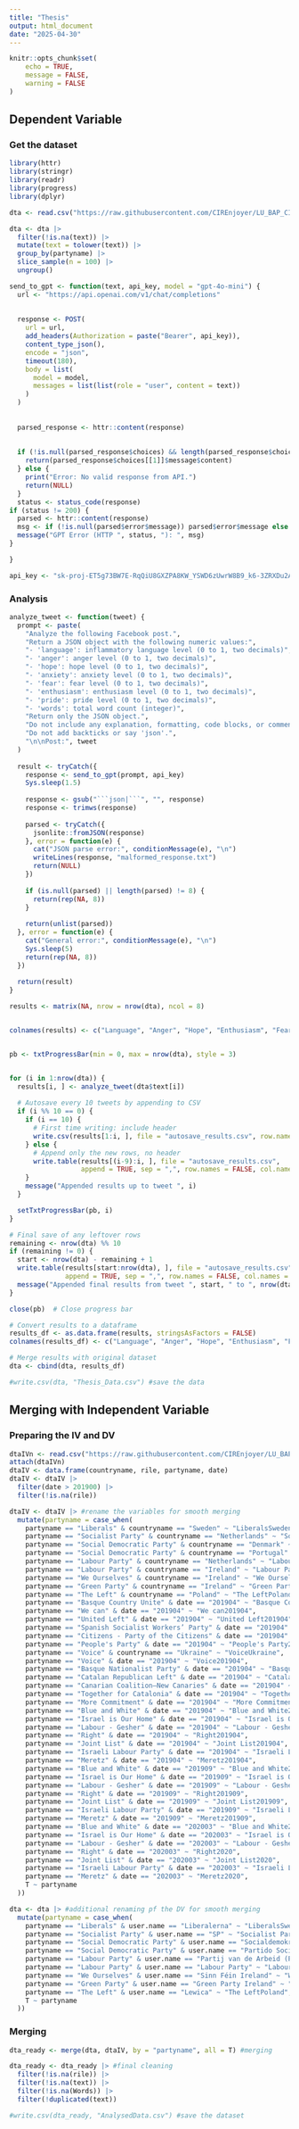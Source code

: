 ```yaml
---
title: "Thesis"
output: html_document
date: "2025-04-30"
---
```


```r
knitr::opts_chunk$set(
	echo = TRUE,
	message = FALSE,
	warning = FALSE
)
```

## Dependent Variable

### Get the dataset

```r
library(httr)
library(stringr)
library(readr)
library(progress) 
library(dplyr)

dta <- read.csv("https://raw.githubusercontent.com/CIREnjoyer/LU_BAP_CIR/refs/heads/main/Thesis%20Files/Dataset%20preanalysis.csv") #retrieve the dataset

dta <- dta |>
  filter(!is.na(text)) |>
  mutate(text = tolower(text)) |>
  group_by(partyname) |>
  slice_sample(n = 100) |>
  ungroup()

send_to_gpt <- function(text, api_key, model = "gpt-4o-mini") {
  url <- "https://api.openai.com/v1/chat/completions"
  
  
  response <- POST(
    url = url,
    add_headers(Authorization = paste("Bearer", api_key)),
    content_type_json(),
    encode = "json",
    timeout(180),
    body = list(
      model = model,  
      messages = list(list(role = "user", content = text))
    )
  )
  
  
  parsed_response <- httr::content(response)
  
  
  if (!is.null(parsed_response$choices) && length(parsed_response$choices) > 0) {
    return(parsed_response$choices[[1]]$message$content)
  } else {
    print("Error: No valid response from API.")
    return(NULL)
  }
  status <- status_code(response)
if (status != 200) {
  parsed <- httr::content(response)
  msg <- if (!is.null(parsed$error$message)) parsed$error$message else "Unknown error"
  message("GPT Error (HTTP ", status, "): ", msg)
}

}

api_key <- "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"
```

### Analysis

```r
analyze_tweet <- function(tweet) {
  prompt <- paste(
    "Analyze the following Facebook post.",
    "Return a JSON object with the following numeric values:",
    "- 'language': inflammatory language level (0 to 1, two decimals)",
    "- 'anger': anger level (0 to 1, two decimals)",
    "- 'hope': hope level (0 to 1, two decimals)",
    "- 'anxiety': anxiety level (0 to 1, two decimals)",
    "- 'fear': fear level (0 to 1, two decimals)",
    "- 'enthusiasm': enthusiasm level (0 to 1, two decimals)",
    "- 'pride': pride level (0 to 1, two decimals)",
    "- 'words': total word count (integer)",
    "Return only the JSON object.",
    "Do not include any explanation, formatting, code blocks, or comments.",
    "Do not add backticks or say 'json'.",
    "\n\nPost:", tweet
  )
  
  result <- tryCatch({
    response <- send_to_gpt(prompt, api_key)
    Sys.sleep(1.5)
    
    response <- gsub("```json|```", "", response)
    response <- trimws(response)
    
    parsed <- tryCatch({
      jsonlite::fromJSON(response)
    }, error = function(e) {
      cat("JSON parse error:", conditionMessage(e), "\n")
      writeLines(response, "malformed_response.txt")
      return(NULL)
    })
    
    if (is.null(parsed) || length(parsed) != 8) {
      return(rep(NA, 8))
    }
    
    return(unlist(parsed))
  }, error = function(e) {
    cat("General error:", conditionMessage(e), "\n")
    Sys.sleep(5)
    return(rep(NA, 8))
  })
  
  return(result)
}

results <- matrix(NA, nrow = nrow(dta), ncol = 8)


colnames(results) <- c("Language", "Anger", "Hope", "Enthusiasm", "Fear", "Anxiety", "Pride", "Words")


pb <- txtProgressBar(min = 0, max = nrow(dta), style = 3)


for (i in 1:nrow(dta)) {
  results[i, ] <- analyze_tweet(dta$text[i])  
  
  # Autosave every 10 tweets by appending to CSV
  if (i %% 10 == 0) {
    if (i == 10) {
      # First time writing: include header
      write.csv(results[1:i, ], file = "autosave_results.csv", row.names = FALSE)
    } else {
      # Append only the new rows, no header
      write.table(results[(i-9):i, ], file = "autosave_results.csv",
                  append = TRUE, sep = ",", row.names = FALSE, col.names = FALSE)
    }
    message("Appended results up to tweet ", i)
  }

  setTxtProgressBar(pb, i)  
}

# Final save of any leftover rows
remaining <- nrow(dta) %% 10
if (remaining != 0) {
  start <- nrow(dta) - remaining + 1
  write.table(results[start:nrow(dta), ], file = "autosave_results.csv",
              append = TRUE, sep = ",", row.names = FALSE, col.names = FALSE)
  message("Appended final results from tweet ", start, " to ", nrow(dta))
}

close(pb)  # Close progress bar

# Convert results to a dataframe
results_df <- as.data.frame(results, stringsAsFactors = FALSE)
colnames(results_df) <- c("Language", "Anger", "Hope", "Enthusiasm", "Fear", "Anxiety", "Pride", "Words")

# Merge results with original dataset
dta <- cbind(dta, results_df)

#write.csv(dta, "Thesis_Data.csv") #save the data
```

## Merging with Independent Variable

### Preparing the IV and DV

```r
dtaIVn <- read.csv("https://raw.githubusercontent.com/CIREnjoyer/LU_BAP_CIR/refs/heads/main/Datasets/MPDataset_MPDS2024a.csv") #retrieve the full dataset
attach(dtaIVn)
dtaIV <- data.frame(countryname, rile, partyname, date) 
dtaIV <- dtaIV |>
  filter(date > 201900) |>
  filter(!is.na(rile))

dtaIV <- dtaIV |> #rename the variables for smooth merging
  mutate(partyname = case_when(
    partyname == "Liberals" & countryname == "Sweden" ~ "LiberalsSweden",
    partyname == "Socialist Party" & countryname == "Netherlands" ~ "Socialist PartyNetherlands",
    partyname == "Social Democratic Party" & countryname == "Denmark" ~ "Social Democratic PartyDenmark",
    partyname == "Social Democratic Party" & countryname == "Portugal" ~ "Social Democratic PartyPortugal",
    partyname == "Labour Party" & countryname == "Netherlands" ~ "Labour PartyNetherlands",
    partyname == "Labour Party" & countryname == "Ireland" ~ "Labour PartyIreland",
    partyname == "We Ourselves" & countryname == "Ireland" ~ "We OurselvesIreland",
    partyname == "Green Party" & countryname == "Ireland" ~ "Green PartyIreland", 
    partyname == "The Left" & countryname == "Poland" ~ "The LeftPoland",
    partyname == "Basque Country Unite" & date == "201904" ~ "Basque Country Unite201904",
    partyname == "We can" & date == "201904" ~ "We can201904",
    partyname == "United Left" & date == "201904" ~ "United Left201904",
    partyname == "Spanish Socialist Workers’ Party" & date == "201904" ~ "Spanish Socialist Workers’ Party201904",
    partyname == "Citizens - Party of the Citizens" & date == "201904" ~ "Citizens - Party of the Citizens201904",
    partyname == "People's Party" & date == "201904" ~ "People's Party201904",
    partyname == "Voice" & countryname == "Ukraine" ~ "VoiceUkraine",
    partyname == "Voice" & date == "201904" ~ "Voice201904",
    partyname == "Basque Nationalist Party" & date == "201904" ~ "Basque Nationalist Party201904",
    partyname == "Catalan Republican Left" & date == "201904" ~ "Catalan Republican Left201904",
    partyname == "Canarian Coalition–New Canaries" & date == "201904" ~ "Canarian Coalition–New Canaries201904",
    partyname == "Together for Catalonia" & date == "201904" ~ "Together for Catalonia201904",
    partyname == "More Commitment" & date == "201904" ~ "More Commitment201904",
    partyname == "Blue and White" & date == "201904" ~ "Blue and White201904",
    partyname == "Israel is Our Home" & date == "201904" ~ "Israel is Our Home201904",
    partyname == "Labour - Gesher" & date == "201904" ~ "Labour - Gesher201904",
    partyname == "Right" & date == "201904" ~ "Right201904",
    partyname == "Joint List" & date == "201904" ~ "Joint List201904",
    partyname == "Israeli Labour Party" & date == "201904" ~ "Israeli Labour Party201904",
    partyname == "Meretz" & date == "201904" ~ "Meretz201904",
    partyname == "Blue and White" & date == "201909" ~ "Blue and White201909",
    partyname == "Israel is Our Home" & date == "201909" ~ "Israel is Our Home201909",
    partyname == "Labour - Gesher" & date == "201909" ~ "Labour - Gesher201909",
    partyname == "Right" & date == "201909" ~ "Right201909",
    partyname == "Joint List" & date == "201909" ~ "Joint List201909",
    partyname == "Israeli Labour Party" & date == "201909" ~ "Israeli Labour Party201909",
    partyname == "Meretz" & date == "201909" ~ "Meretz201909",
    partyname == "Blue and White" & date == "202003" ~ "Blue and White2020",
    partyname == "Israel is Our Home" & date == "202003" ~ "Israel is Our Home2020",
    partyname == "Labour - Gesher" & date == "202003" ~ "Labour - Gesher2020",
    partyname == "Right" & date == "202003" ~ "Right2020",
    partyname == "Joint List" & date == "202003" ~ "Joint List2020",
    partyname == "Israeli Labour Party" & date == "202003" ~ "Israeli Labour Party2020",
    partyname == "Meretz" & date == "202003" ~ "Meretz2020",
    T ~ partyname
  ))

dta <- dta |> #additional renaming pf the DV for smooth merging
  mutate(partyname = case_when(
    partyname == "Liberals" & user.name == "Liberalerna" ~ "LiberalsSweden",
    partyname == "Socialist Party" & user.name == "SP" ~ "Socialist PartyNetherlands",
    partyname == "Social Democratic Party" & user.name == "Socialdemokratiet" ~ "Social Democratic PartyDenmark",
    partyname == "Social Democratic Party" & user.name == "Partido Social Democrata" ~ "Social Democratic PartyPortugal",
    partyname == "Labour Party" & user.name == "Partij van de Arbeid (PvdA)" ~ "Labour PartyNetherlands",
    partyname == "Labour Party" & user.name == "Labour Party" ~ "Labour PartyIreland",
    partyname == "We Ourselves" & user.name == "Sinn Féin Ireland" ~ "We OurselvesIreland",
    partyname == "Green Party" & user.name == "Green Party Ireland" ~ "Green PartyIreland", 
    partyname == "The Left" & user.name == "Lewica" ~ "The LeftPoland",
    T ~ partyname
  ))
```

### Merging

```r
dta_ready <- merge(dta, dtaIV, by = "partyname", all = T) #merging

dta_ready <- dta_ready |> #final cleaning
  filter(!is.na(rile)) |>
  filter(!is.na(text)) |>
  filter(!is.na(Words)) |>
  filter(!duplicated(text))

#write.csv(dta_ready, "AnalysedData.csv") #save the dataset
```
